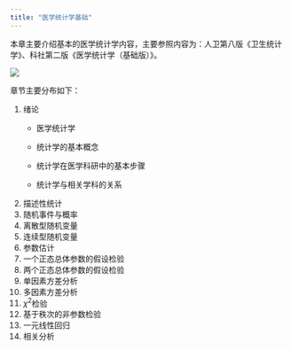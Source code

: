 ```yaml
---
title: "医学统计学基础"
---
```


本章主要介绍基本的医学统计学内容，主要参照内容为：人卫第八版《卫生统计学》、科社第二版《医学统计学（基础版）》。

![](images/medical-statistics-cover.jpg)

章节主要分布如下：

1.  绪论
    -   医学统计学

    -   统计学的基本概念

    -   统计学在医学科研中的基本步骤

    -   统计学与相关学科的关系
2.  描述性统计
3.  随机事件与概率
4.  离散型随机变量
5.  连续型随机变量
6.  参数估计
7.  一个正态总体参数的假设检验
8.  两个正态总体参数的假设检验
9.  单因素方差分析
10. 多因素方差分析
11. $\chi^2$检验
12. 基于秩次的非参数检验
13. 一元线性回归
14. 相关分析